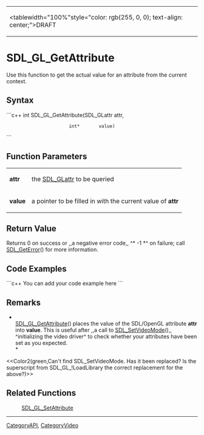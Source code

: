 <!-- pragma section-numbers off -->
<!-- pragma disable-camelcase -->
{|
|<tablewidth="100%"style="color: rgb(255, 0, 0); text-align: center;">DRAFT
|}

= SDL_GL_GetAttribute =
Use this function to get the actual value for an attribute from the current context.


== Syntax ==
```c++
int SDL_GL_GetAttribute(SDL_GLattr attr,
                        int*       value)
```

== Function Parameters ==
{|
|'''attr'''
|the [[SDL_GLattr]] to be queried
|-
|'''value'''
|a pointer to be filled in with the current value of '''attr'''
|}

== Return Value ==
Returns 0 on success or ,,a negative error code,, ^* -1 *^ on failure; call [[SDL_GetError]]() for more information.

== Code Examples ==
```c++
You can add your code example here
```

== Remarks ==
*<br/>[[SDL_GL_GetAttribute]]() places the value of the SDL/OpenGL attribute '''attr''' into '''value'''. This is useful after ,,a call to [[SDL_SetVideoMode]](),, ^initializing the video driver^ to check whether your attributes have been set as you expected.<br/>*

<<Color2(green,Can't find SDL_SetVideoMode. Has it been replaced?  Is the superscript from SDL_GL_!LoadLibrary the correct replacement for the above?)>>

== Related Functions ==
:[[SDL_GL_SetAttribute]]

----
[[CategoryAPI]], [[CategoryVideo]]
